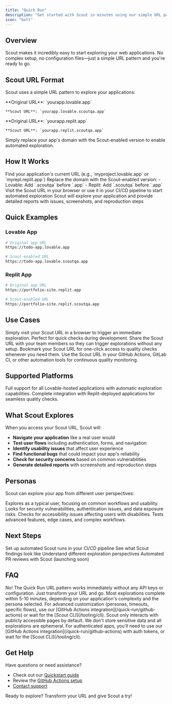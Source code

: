 ```yaml
---
title: "Quick Run"
description: "Get started with Scout in minutes using our simple URL pattern"
icon: "bolt"
---
```


## Overview

Scout makes it incredibly easy to start exploring your web applications. No complex setup, no configuration files—just a simple URL pattern and you're ready to go.

## Scout URL Format

Scout uses a simple URL pattern to explore your applications:

<CardGroup cols={2}>
  <Card title="Lovable Apps" icon="heart">
    **Original URL**: `yourapp.lovable.app`

    **Scout URL**: `yourapp.lovable.scoutqa.app`
  </Card>

  <Card title="Replit Apps" icon="code">
    **Original URL**: `yourapp.replit.app`

    **Scout URL**: `yourapp.replit.scoutqa.app`
  </Card>
</CardGroup>

Simply replace your app's domain with the Scout-enabled version to enable automated exploration.

## How It Works

<Steps>
  <Step title="Identify your app URL">
    Find your application's current URL (e.g., `myproject.lovable.app` or `myrepl.replit.app`)
  </Step>

  <Step title="Transform to Scout URL">
    Replace the domain with the Scout-enabled version:
    - Lovable: Add `.scoutqa` before `.app`
    - Replit: Add `.scoutqa` before `.app`
  </Step>

  <Step title="Access with Scout">
    Visit the Scout URL in your browser or use it in your CI/CD pipeline to start automated exploration
  </Step>

  <Step title="Review findings">
    Scout will explore your application and provide detailed reports with issues, screenshots, and reproduction steps
  </Step>
</Steps>

## Quick Examples

### Lovable App

```bash
# Original app URL
https://todo-app.lovable.app

# Scout-enabled URL
https://todo-app.lovable.scoutqa.app
```

### Replit App

```bash
# Original app URL
https://portfolio-site.replit.app

# Scout-enabled URL
https://portfolio-site.replit.scoutqa.app
```

## Use Cases

<AccordionGroup>
  <Accordion title="Manual exploration">
    Simply visit your Scout URL in a browser to trigger an immediate exploration. Perfect for quick checks during development.
  </Accordion>

  <Accordion title="Share with team">
    Share the Scout URL with your team members so they can trigger explorations without any setup.
  </Accordion>

  <Accordion title="Bookmark for convenience">
    Bookmark your Scout URL for one-click access to quality checks whenever you need them.
  </Accordion>

  <Accordion title="Integrate with CI/CD">
    Use the Scout URL in your GitHub Actions, GitLab CI, or other automation tools for continuous quality monitoring.
  </Accordion>
</AccordionGroup>

## Supported Platforms

<CardGroup cols={2}>
  <Card title="Lovable" icon="heart" href="https://lovable.dev">
    Full support for all Lovable-hosted applications with automatic exploration capabilities.
  </Card>

  <Card title="Replit" icon="code" href="https://replit.com">
    Complete integration with Replit-deployed applications for seamless quality checks.
  </Card>
</CardGroup>

## What Scout Explores

When you access your Scout URL, Scout will:

- **Navigate your application** like a real user would
- **Test user flows** including authentication, forms, and navigation
- **Identify usability issues** that affect user experience
- **Find functional bugs** that could impact your app's reliability
- **Check for security concerns** based on common vulnerabilities
- **Generate detailed reports** with screenshots and reproduction steps

## Personas

Scout can explore your app from different user perspectives:

<Tabs>
  <Tab title="General User">
    Explores as a typical user, focusing on common workflows and usability.
  </Tab>

  <Tab title="Security Tester">
    Looks for security vulnerabilities, authentication issues, and data exposure risks.
  </Tab>

  <Tab title="Accessibility Auditor">
    Checks for accessibility issues affecting users with disabilities.
  </Tab>

  <Tab title="Power User">
    Tests advanced features, edge cases, and complex workflows.
  </Tab>
</Tabs>

## Next Steps

<CardGroup cols={2}>
  <Card title="Automate with GitHub Actions" icon="github" href="/quick-run/github-actions">
    Set up automated Scout runs in your CI/CD pipeline
  </Card>

  <Card title="View Example Reports" icon="file-lines" href="/essentials/markdown">
    See what Scout findings look like
  </Card>

  <Card title="Learn About Personas" icon="users" href="/essentials/navigation">
    Understand different exploration perspectives
  </Card>

  <Card title="Coming Soon: PR Review" icon="code-pull-request" href="/tooling/pr-review">
    Automated PR reviews with Scout (launching soon)
  </Card>
</CardGroup>

## FAQ

<AccordionGroup>
  <Accordion title="Do I need an API key for Quick Run?">
    No! The Quick Run URL pattern works immediately without any API keys or configuration. Just transform your URL and go.
  </Accordion>

  <Accordion title="How long does an exploration take?">
    Most explorations complete within 5-10 minutes, depending on your application's complexity and the persona selected.
  </Accordion>

  <Accordion title="Can I customize the exploration?">
    For advanced customization (personas, timeouts, specific flows), use our [GitHub Actions integration](/quick-run/github-actions) or wait for the [Scout CLI](/tooling/cli).
  </Accordion>

  <Accordion title="Is my app data secure?">
    Scout only interacts with publicly accessible pages by default. We don't store sensitive data and all explorations are ephemeral.
  </Accordion>

  <Accordion title="What if my app requires authentication?">
    For authenticated apps, you'll need to use our [GitHub Actions integration](/quick-run/github-actions) with auth tokens, or wait for the [Scout CLI](/tooling/cli).
  </Accordion>
</AccordionGroup>

## Get Help

Have questions or need assistance?

- Check out our [Quickstart guide](/quickstart)
- Review the [GitHub Actions setup](/quick-run/github-actions)
- [Contact support](mailto:huy.tieu@scoutqa.ai)

Ready to explore? Transform your URL and give Scout a try!
